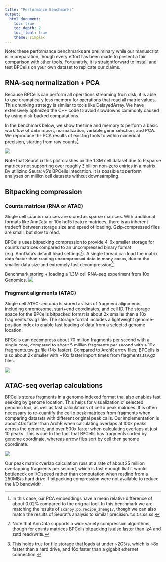 ```yaml
---
title: "Performance Benchmarks"
output: 
  html_document:
    toc: true
    toc_depth: 2
    toc_float: true
    theme: simplex
---
```

Note: these performance benchmarks are preliminary while our manuscript is in
preparation, though every effort has been made to present a fair comparison with
other tools. Fortunately, it is straightforward to install and test BPCells on
your own dataset to replicate our claims.

## RNA-seq normalization + PCA
Because BPCells can perform all operations streaming from disk, it is able to
use dramatically less memory for operations that read all matrix values. This
chunking strategy is similar to tools like DelayedArray. We have extensively
optimized the C++ code to avoid slowdowns commonly caused by using disk-backed
computations.

In the benchmark below, we show the time and memory to perform a basic workflow
of data import, normalization, variable gene selection, and PCA. We reproduce
the PCA results of existing tools to within numerical precision, starting from
raw counts[^2].

[^2]: In this case, our PCA embeddings have a mean relative difference of about
0.02% compared to the original tool. In this benchmark we are matching the
results of `scanpy.pp.recipe_zheng17`, though we can also match the results of
Seurat's analysis to similar precision. t.s.t.s.ss.ss.

![](benchmark-plots/rna_memory.png)

Note that Seurat in this plot crashes on the 1.3M cell dataset due to R sparse
matrices not supporting over roughly 2 billion non-zero entries in a matrix. By
utilizing Seurat v5's BPCells integration, it is possible to perform analyses on
million cell datasets without downsampling.

## Bitpacking compression

### Counts matrices (RNA or ATAC)

Single cell counts matrices are stored as sparse matrices. With traditional
formats like AnnData or 10x hdf5 feature matrices, there is an inherent tradeoff
between storage size and speed of loading. Gzip-compressed files are small, but
slow to read.

BPCells uses bitpacking compression to provide 4-6x smaller storage for counts
matrices compared to an uncompressed binary format (e.g. AnnData's default h5ad
settings[^3]). A single thread can load the matrix data faster than reading
uncompressed data in many cases, due to the smaller data size and extremely fast
decompression[^1].

[^1]: This holds true for file storage that loads at under ~2GB/s, which is ~8x 
faster than a hard drive, and 16x faster than a gigabit ethernet connection.

[^3]: Note that AnnData supports a wide variety compression algorithms, though
for counts matrices BPCells bitpacking is also faster than lz4 and zstd read/write.

Benchmark storing + loading a 1.3M cell RNA-seq experiment from 10x Genomics.
![](benchmark-plots/compression-1M-example.png)

### Fragment alignments (ATAC)

Single cell ATAC-seq data is stored as lists of fragment alignments, including
chromosome, start+end coordinates, and cell ID. The storage space for the
BPCells bitpacked format is about 2x smaller than a 10x fragments.tsv.gz file.
The storage format includes a lightweight genome-position index to enable fast
loading of data from a selected genome location.

BPCells can decompress about 70 million fragments per second with a single core,
compared to about 5 million fragments per second with a 10x fragments.tsv.gz
file (14x faster). Compared to ArchR arrow files, BPCells is also about 2x
smaller with ~10x faster import times from fragments.tsv.gz files.

![](benchmark-plots/fragment-storage.png)

## ATAC-seq overlap calculations
BPCells stores fragments in a genome-indexed format that also enables fast
seeking by genome location. This helps for visualization of selected genomic
loci, as well as fast calculations of cell x peak matrices. It is often
necessary to re-quantify the cell x peak matrices from fragments when comparing
datasets with different original peak calls. Our implementation is about 40x
faster than ArchR when calculating overlaps at 100k peaks across the genome, and
over 500x faster when calculating overlaps at just 10 peaks. This is due to the
fact that BPCells has fragments sorted by genome coordinate, whereas arrow files
sort by cell then genome coordinate.

![](benchmark-plots/peak-matrix-wide.png)

Our peak matrix overlap calculation runs at a rate of about 25 million
overlapping fragments per second, which is fast enough that it would bottleneck
on I/O speed rather than computation when reading from a 250MB/s hard drive if
bitpacking compression were not available to reduce the I/O bandwidth.

